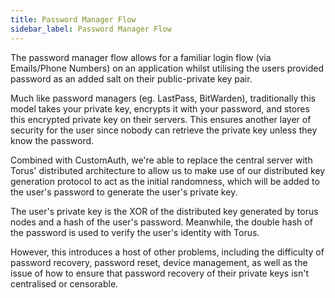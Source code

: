 ```yaml
---
title: Password Manager Flow
sidebar_label: Password Manager Flow
---
```


The password manager flow allows for a familiar login flow \(via Emails/Phone
Numbers\) on an application whilst utilising the users provided password as an
added salt on their public-private key pair.

Much like password managers \(eg. LastPass, BitWarden\), traditionally this
model takes your private key, encrypts it with your password, and stores this
encrypted private key on their servers. This ensures another layer of security
for the user since nobody can retrieve the private key unless they know the
password.

Combined with CustomAuth, we're able to replace the central server with Torus'
distributed architecture to allow us to make use of our distributed key
generation protocol to act as the initial randomness, which will be added to the
user's password to generate the user's private key.

The user's private key is the XOR of the distributed key generated by torus
nodes and a hash of the user's password. Meanwhile, the double hash of the
password is used to verify the user's identity with Torus.

However, this introduces a host of other problems, including the difficulty of
password recovery, password reset, device management, as well as the issue of
how to ensure that password recovery of their private keys isn't centralised or
censorable.
